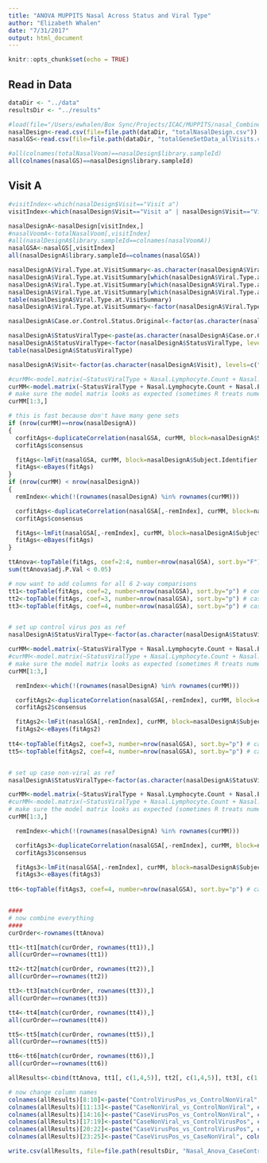 ```yaml
---
title: "ANOVA MUPPITS Nasal Across Status and Viral Type"
author: "Elizabeth Whalen"
date: "7/31/2017"
output: html_document
---
```


```r
knitr::opts_chunk$set(echo = TRUE)
```

## Read in Data

```r

dataDir <- "../data"
resultsDir <- "../results"

#load(file="/Users/ewhalen/Box Sync/Projects/ICAC/MUPPITS/nasal_Combine4Phases/totalNasalVoom.RData")
nasalDesign<-read.csv(file=file.path(dataDir, "totalNasalDesign.csv"))
nasalGS<-read.csv(file=file.path(dataDir, "totalGeneSetData_allVisits.csv"), row.names=1)

#all(colnames(totalNasalVoom)==nasalDesign$library.sampleId)
all(colnames(nasalGS)==nasalDesign$library.sampleId)

```

## Visit A

```r

#visitIndex<-which(nasalDesign$Visit=="Visit a")
visitIndex<-which(nasalDesign$Visit=="Visit a" | nasalDesign$Visit=="Visit b" & nasalDesign$CSteroid.Start.Relative.to.Visit != "Before")

nasalDesignA<-nasalDesign[visitIndex,]
#nasalVoomA<-totalNasalVoom[,visitIndex]
#all(nasalDesignA$library.sampleId==colnames(nasalVoomA))
nasalGSA<-nasalGS[,visitIndex]
all(nasalDesignA$library.sampleId==colnames(nasalGSA))

nasalDesignA$Viral.Type.at.VisitSummary<-as.character(nasalDesignA$Viral.Type.at.Visit)
nasalDesignA$Viral.Type.at.VisitSummary[which(nasalDesignA$Viral.Type.at.VisitSummary=="RV-A")]<-"VirusPos"
nasalDesignA$Viral.Type.at.VisitSummary[which(nasalDesignA$Viral.Type.at.VisitSummary=="RV-C")]<-"VirusPos"
nasalDesignA$Viral.Type.at.VisitSummary[which(nasalDesignA$Viral.Type.at.VisitSummary=="Other Virus")]<-"VirusPos"
table(nasalDesignA$Viral.Type.at.VisitSummary)
nasalDesignA$Viral.Type.at.VisitSummary<-factor(nasalDesignA$Viral.Type.at.VisitSummary, levels=c("Non-viral","VirusPos"))

nasalDesignA$Case.or.Control.Status.Original<-factor(as.character(nasalDesignA$Case.or.Control.Status.Original), levels=c("Control","Case"))

nasalDesignA$StatusViralType<-paste(as.character(nasalDesignA$Case.or.Control.Status.Original), as.character(nasalDesignA$Viral.Type.at.VisitSummary))
nasalDesignA$StatusViralType<-factor(nasalDesignA$StatusViralType, levels=c("Control Non-viral","Control VirusPos","Case Non-viral","Case VirusPos"))
table(nasalDesignA$StatusViralType)

nasalDesignA$Visit<-factor(as.character(nasalDesignA$Visit), levels=c("Visit a","Visit b"))

#curMM<-model.matrix(~StatusViralType + Nasal.Lymphocyte.Count + Nasal.Eosinophil.Count + Nasal.Macrophage.Count + Nasal.Epithelial.Count + Nasal.Squamous.Count + libCounts, data=nasalDesignA)
curMM<-model.matrix(~StatusViralType + Nasal.Lymphocyte.Count + Nasal.Eosinophil.Count + Nasal.Macrophage.Count + Nasal.Epithelial.Count + Nasal.Squamous.Count + libCounts + Visit, data=nasalDesignA)
# make sure the model matrix looks as expected (sometimes R treats numeric as factors!)
curMM[1:3,]

# this is fast because don't have many gene sets
if (nrow(curMM)==nrow(nasalDesignA))
{
  corfitAgs<-duplicateCorrelation(nasalGSA, curMM, block=nasalDesignA$Subject.Identifier.for.the.Study)
  corfitAgs$consensus

  fitAgs<-lmFit(nasalGSA, curMM, block=nasalDesignA$Subject.Identifier.for.the.Study, correlation=corfitAgs$consensus)
  fitAgs<-eBayes(fitAgs)
}
if (nrow(curMM) < nrow(nasalDesignA))
{
  remIndex<-which(!(rownames(nasalDesignA) %in% rownames(curMM)))

  corfitAgs<-duplicateCorrelation(nasalGSA[,-remIndex], curMM, block=nasalDesignA$Subject.Identifier.for.the.Study[-remIndex])
  corfitAgs$consensus

  fitAgs<-lmFit(nasalGSA[,-remIndex], curMM, block=nasalDesignA$Subject.Identifier.for.the.Study[-remIndex], correlation=corfitAgs$consensus)
  fitAgs<-eBayes(fitAgs)
}

ttAnova<-topTable(fitAgs, coef=2:4, number=nrow(nasalGSA), sort.by="F")
sum(ttAnova$adj.P.Val < 0.05)

# now want to add columns for all 6 2-way comparisons
tt1<-topTable(fitAgs, coef=2, number=nrow(nasalGSA), sort.by="p") # control virus pos vs. control non-viral
tt2<-topTable(fitAgs, coef=3, number=nrow(nasalGSA), sort.by="p") # case non-viral vs. control non-viral
tt3<-topTable(fitAgs, coef=4, number=nrow(nasalGSA), sort.by="p") # case virus pos vs. control non-viral


# set up control virus pos as ref
nasalDesignA$StatusViralType<-factor(as.character(nasalDesignA$StatusViralType), levels=c("Control VirusPos","Control Non-viral","Case Non-viral","Case VirusPos"))

curMM<-model.matrix(~StatusViralType + Nasal.Lymphocyte.Count + Nasal.Eosinophil.Count + Nasal.Macrophage.Count + Nasal.Epithelial.Count + Nasal.Squamous.Count + libCounts, data=nasalDesignA)
#curMM<-model.matrix(~StatusViralType + Nasal.Lymphocyte.Count + Nasal.Eosinophil.Count + Nasal.Macrophage.Count + Nasal.Epithelial.Count + Nasal.Squamous.Count + libCounts + Visit, data=nasalDesignA)
# make sure the model matrix looks as expected (sometimes R treats numeric as factors!)
curMM[1:3,]

  remIndex<-which(!(rownames(nasalDesignA) %in% rownames(curMM)))

  corfitAgs2<-duplicateCorrelation(nasalGSA[,-remIndex], curMM, block=nasalDesignA$Subject.Identifier.for.the.Study[-remIndex])
  corfitAgs2$consensus

  fitAgs2<-lmFit(nasalGSA[,-remIndex], curMM, block=nasalDesignA$Subject.Identifier.for.the.Study[-remIndex], correlation=corfitAgs2$consensus)
  fitAgs2<-eBayes(fitAgs2)
  
tt4<-topTable(fitAgs2, coef=3, number=nrow(nasalGSA), sort.by="p") # case non-viral vs. control virus pos
tt5<-topTable(fitAgs2, coef=4, number=nrow(nasalGSA), sort.by="p") # case virus pos vs. control virus pos


# set up case non-viral as ref
nasalDesignA$StatusViralType<-factor(as.character(nasalDesignA$StatusViralType), levels=c("Case Non-viral","Control VirusPos","Control Non-viral","Case VirusPos"))

curMM<-model.matrix(~StatusViralType + Nasal.Lymphocyte.Count + Nasal.Eosinophil.Count + Nasal.Macrophage.Count + Nasal.Epithelial.Count + Nasal.Squamous.Count + libCounts, data=nasalDesignA)
#curMM<-model.matrix(~StatusViralType + Nasal.Lymphocyte.Count + Nasal.Eosinophil.Count + Nasal.Macrophage.Count + Nasal.Epithelial.Count + Nasal.Squamous.Count + libCounts + Visit, data=nasalDesignA)
# make sure the model matrix looks as expected (sometimes R treats numeric as factors!)
curMM[1:3,]

  remIndex<-which(!(rownames(nasalDesignA) %in% rownames(curMM)))

  corfitAgs3<-duplicateCorrelation(nasalGSA[,-remIndex], curMM, block=nasalDesignA$Subject.Identifier.for.the.Study[-remIndex])
  corfitAgs3$consensus

  fitAgs3<-lmFit(nasalGSA[,-remIndex], curMM, block=nasalDesignA$Subject.Identifier.for.the.Study[-remIndex], correlation=corfitAgs3$consensus)
  fitAgs3<-eBayes(fitAgs3)
  
tt6<-topTable(fitAgs3, coef=4, number=nrow(nasalGSA), sort.by="p") # case virus pos vs. case non-viral 


####
# now combine everything
####
curOrder<-rownames(ttAnova)

tt1<-tt1[match(curOrder, rownames(tt1)),]
all(curOrder==rownames(tt1))

tt2<-tt2[match(curOrder, rownames(tt2)),]
all(curOrder==rownames(tt2))

tt3<-tt3[match(curOrder, rownames(tt3)),]
all(curOrder==rownames(tt3))

tt4<-tt4[match(curOrder, rownames(tt4)),]
all(curOrder==rownames(tt4))

tt5<-tt5[match(curOrder, rownames(tt5)),]
all(curOrder==rownames(tt5))

tt6<-tt6[match(curOrder, rownames(tt6)),]
all(curOrder==rownames(tt6))

allResults<-cbind(ttAnova, tt1[, c(1,4,5)], tt2[, c(1,4,5)], tt3[, c(1,4,5)], tt4[, c(1,4,5)], tt5[, c(1,4,5)], tt6[, c(1,4,5)])

# now change column names
colnames(allResults)[8:10]<-paste("ControlVirusPos_vs_ControlNonViral", colnames(allResults)[8:10], sep="_")
colnames(allResults)[11:13]<-paste("CaseNonViral_vs_ControlNonViral", colnames(allResults)[11:13], sep="_")
colnames(allResults)[14:16]<-paste("CaseVirusPos_vs_ControlNonViral", colnames(allResults)[14:16], sep="_")
colnames(allResults)[17:19]<-paste("CaseNonViral_vs_ControlVirusPos", colnames(allResults)[17:19], sep="_")
colnames(allResults)[20:22]<-paste("CaseVirusPos_vs_ControlVirusPos", colnames(allResults)[20:22], sep="_")
colnames(allResults)[23:25]<-paste("CaseVirusPos_vs_CaseNonViral", colnames(allResults)[23:25], sep="_")

write.csv(allResults, file=file.path(resultsDir, "Nasal_Anova_CaseControl_ViralType.csv"))

```


